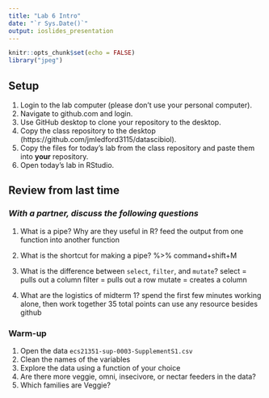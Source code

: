 ```yaml
---
title: "Lab 6 Intro"
date: "`r Sys.Date()`"
output: ioslides_presentation
---
```


```r
knitr::opts_chunk$set(echo = FALSE)
library("jpeg")
```

## Setup
1. Login to the lab computer (please don't use your personal computer).  
2. Navigate to github.com and login.   
2. Use GitHub desktop to clone your repository to the desktop.   
5. Copy the class repository to the desktop (https://github.com/jmledford3115/datascibiol).  
6. Copy the files for today's lab from the class repository and paste them into **your** repository.  
7. Open today's lab in RStudio.  

## Review from last time
### *With a partner, discuss the following questions*
1. What is a pipe? Why are they useful in R?
feed the output from one function into another function

2. What is the shortcut for making a pipe?
%>%  command+shift+M

3. What is the difference between `select`, `filter`, and `mutate`?
select = pulls out a column
filter = pulls out a row
mutate = creates a column

4. What are the logistics of midterm 1?
spend the first few minutes working alone, then work together
35 total points
can use any resource besides github

### Warm-up
1. Open the data `ecs21351-sup-0003-SupplementS1.csv`
2. Clean the names of the variables
3. Explore the data using a function of your choice
4. Are there more veggie, omni, insecivore, or nectar feeders in the data?
5. Which families are Veggie?